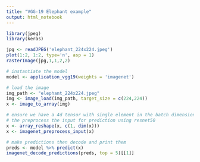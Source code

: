 ```yaml
---
title: "VGG-19 Elephant example"
output: html_notebook
---
```


```r
library(jpeg)
library(keras)
```



```r
jpg <- readJPEG('elephant_224x224.jpeg')
plot(1:2, 1:2, type='n', asp = 1)
rasterImage(jpg,1,1,2,2)
```

```r
# instantiate the model
model <- application_vgg19(weights = 'imagenet')

# load the image
img_path <- "elephant_224x224.jpeg"
img <- image_load(img_path, target_size = c(224,224))
x <- image_to_array(img)
```

```r
# ensure we have a 4d tensor with single element in the batch dimension,
# the preprocess the input for prediction using resnet50
x <- array_reshape(x, c(1, dim(x)))
x <- imagenet_preprocess_input(x)

# make predictions then decode and print them
preds <- model %>% predict(x)
imagenet_decode_predictions(preds, top = 5)[[1]]
```

